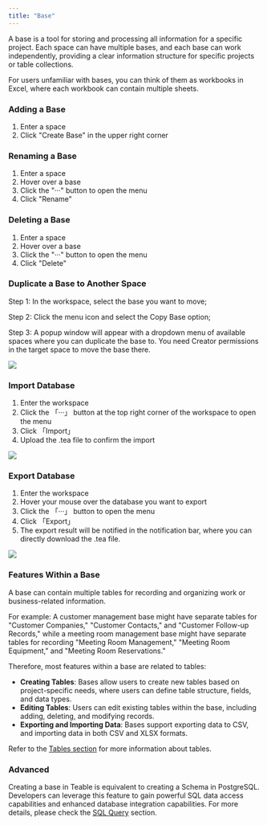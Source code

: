 ```yaml
---
title: "Base"
---
```


A base is a tool for storing and processing all information for a specific project. Each space can have multiple bases, and each base can work independently, providing a clear information structure for specific projects or table collections.

For users unfamiliar with bases, you can think of them as workbooks in Excel, where each workbook can contain multiple sheets.

### Adding a Base

1. Enter a space
2. Click "Create Base" in the upper right corner

### Renaming a Base

1. Enter a space
2. Hover over a base
3. Click the "···" button to open the menu
4. Click "Rename"

### Deleting a Base

1. Enter a space
2. Hover over a base
3. Click the "···" button to open the menu
4. Click "Delete"

### Duplicate a Base to Another Space

Step 1: In the workspace, select the base you want to move;

Step 2: Click the menu icon and select the Copy Base option;

Step 3: A popup window will appear with a dropdown menu of available spaces where you can duplicate the base to. You need Creator permissions in the target space to move the base there.

![](/images/2025-02-14-15-14-05.png)

### Import Database

1. Enter the workspace
2. Click the 「···」 button at the top right corner of the workspace to open the menu
3. Click 「Import」
4. Upload the .tea file to confirm the import

![](/images/2025-07-28-12-35-39.png)

### Export Database

1. Enter the workspace
2. Hover your mouse over the database you want to export
3. Click the 「···」 button to open the menu
4. Click 「Export」
5. The export result will be notified in the notification bar, where you can directly download the .tea file.

![](/images/2025-07-28-12-36-04.png)

### Features Within a Base

A base can contain multiple tables for recording and organizing work or business-related information.

For example: A customer management base might have separate tables for "Customer Companies," "Customer Contacts," and "Customer Follow-up Records," while a meeting room management base might have separate tables for recording "Meeting Room Management," "Meeting Room Equipment," and "Meeting Room Reservations."

Therefore, most features within a base are related to tables:

* **Creating Tables**: Bases allow users to create new tables based on project-specific needs, where users can define table structure, fields, and data types.
* **Editing Tables**: Users can edit existing tables within the base, including adding, deleting, and modifying records.
* **Exporting and Importing Data**: Bases support exporting data to CSV, and importing data in both CSV and XLSX formats.

Refer to the [Tables section](/en/basic/table) for more information about tables.

### Advanced

Creating a base in Teable is equivalent to creating a Schema in PostgreSQL. Developers can leverage this feature to gain powerful SQL data access capabilities and enhanced database integration capabilities. For more details, please check the [SQL Query](/en/api-doc/sql-query) section.

